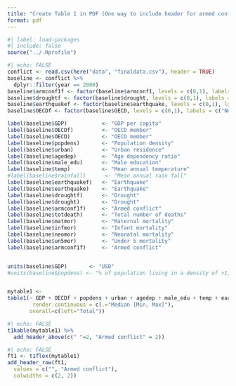 ```yaml
---
title: "Create Table 1 in PDF (One way to include header for armed conflict)"
format: pdf
---
```


```r
#| label: load-packages
#| include: false
source("../.Rprofile")
```

```r
#| echo: FALSE
conflict <- read.csv(here("data", "finaldata.csv"), header = TRUE)
baseline <- conflict %>%
  dplyr::filter(year == 2000)
baseline$armconf1f <- factor(baseline$armconf1, levels = c(0,1), labels = c("No", "Yes"))
baseline$droughtf <- factor(baseline$drought, levels = c(0,1), labels = c("No", "Yes"))
baseline$earthquakef <- factor(baseline$earthquake, levels = c(0,1), labels = c("No", "Yes"))
baseline$OECDf <- factor(baseline$OECD, levels = c(0,1), labels = c("No", "Yes"))

label(baseline$GDP)           <- "GDP per capita"
label(baseline$OECDf)         <- "OECD member"
label(baseline$OECD)          <- "OECD member"
label(baseline$popdens)       <- "Population density"
label(baseline$urban)         <- "Urban residence"
label(baseline$agedep)        <- "Age dependency ratio"
label(baseline$male_edu)      <- "Male education"
label(baseline$temp)          <- "Mean annual temperature"
#label(baseline$rainfall)      <- "Mean annual rain fall"
label(baseline$earthquakef)   <- "Earthquake"
label(baseline$earthquake)    <- "Earthquake"
label(baseline$droughtf)      <- "Drought"
label(baseline$drought)       <- "Drought"
label(baseline$armconf1f)     <- "Armed conflict"
label(baseline$totdeath)      <- "Total number of deaths"
label(baseline$matmor)        <- "Maternal mortality"
label(baseline$infmor)        <- "Infant mortality"
label(baseline$neomor)        <- "Neonatal mortality"
label(baseline$un5mor)        <- "Under 5 mortality"
label(baseline$armconf1f)     <- "Armed conflict"


units(baseline$GDP)       <- "USD"
#units(baseline$popdens) <- "% of population living in a density of >1,000 people/km^2"


mytable1 <- 
table1(~ GDP + OECDf + popdens + urban + agedep + male_edu + temp + earthquakef + droughtf + totdeath + matmor + infmor + neomor + un5mor | armconf1f, data = baseline,
        render.continuous = c(.="Median [Min, Max]"),
       overall=c(left="Total"))
```


```r
#| echo: FALSE
t1kable(mytable1) %>%
  add_header_above(c(" "=2, "Armed conflict" = 2))
```


```r
#| echo: FALSE
ft1 <- t1flex(mytable1) 
add_header_row(ft1,
  values = c("", "Armed conflict"),
  colwidths = c(2, 2))
```



